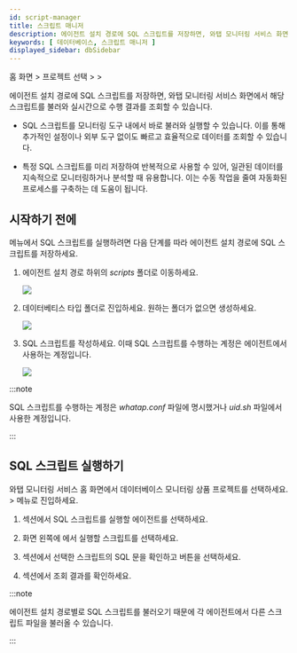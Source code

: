 ```yaml
---
id: script-manager
title: 스크립트 매니저
description: 에이전트 설치 경로에 SQL 스크립트를 저장하면, 와탭 모니터링 서비스 화면에서 해당 스크립트를 불러와 실시간으로 수행 결과를 조회할 수 있습니다.
keywords: [ 데이터베이스, 스크립트 매니저 ]
displayed_sidebar: dbSidebar
---
```


홈 화면 &gt; 프로젝트 선택 &gt; <Cmdname sid="side_lab" className="uitext" /> &gt; <Cmdname sid="side_dbScriptManager" className="uitext" />

에이전트 설치 경로에 SQL 스크립트를 저장하면, 와탭 모니터링 서비스 화면에서 해당 스크립트를 불러와 실시간으로 수행 결과를 조회할 수 있습니다.

* SQL 스크립트를 모니터링 도구 내에서 바로 불러와 실행할 수 있습니다. 이를 통해 추가적인 설정이나 외부 도구 없이도 빠르고 효율적으로 데이터를 조회할 수 있습니다.

* 특정 SQL 스크립트를 미리 저장하여 반복적으로 사용할 수 있어, 일관된 데이터를 지속적으로 모니터링하거나 분석할 때 유용합니다. 이는 수동 작업을 줄여 자동화된 프로세스를 구축하는 데 도움이 됩니다.

## 시작하기 전에

<Cmdname sid="side_dbScriptManager" className="uitext" /> 메뉴에서 SQL 스크립트를 실행하려면 다음 단계를 따라 에이전트 설치 경로에 SQL 스크립트를 저장하세요.

1. 에이전트 설치 경로 하위의 *scripts* 폴더로 이동하세요.

    ![](/img/script-manager-starting-step01.png)

1. 데이터베티스 타입 폴더로 진입하세요. 원하는 폴더가 없으면 생성하세요.

    ![](/img/script-manager-starting-step02.png)

1. SQL 스크립트를 작성하세요. 이때 SQL 스크립트를 수행하는 계정은 에이전트에서 사용하는 계정입니다.

    ![](/img/script-manager-starting-step03.png)

:::note

SQL 스크립트를 수행하는 계정은 *whatap.conf* 파일에 명시했거나 *uid.sh* 파일에서 사용한 계정입니다.

:::

## SQL 스크립트 실행하기

와탭 모니터링 서비스 홈 화면에서 데이터베이스 모니터링 상품 프로젝트를 선택하세요. <Cmdname sid="side_lab" className="uitext" /> &gt; <Cmdname sid="side_dbScriptManager" className="uitext" /> 메뉴로 진입하세요.

<ImgLang img="script-manager-screen.png" desc="스크립트 매니저" />

1. <Cmdname sid="TTL08478" className="uitext" /> 섹션에서 SQL 스크립트를 실행할 에이전트를 선택하세요.

1. 화면 왼쪽에 <Cmdname sid="TTL08480" className="uitext" />에서 실행할 스크립트를 선택하세요.

1. <Cmdname sid="TTL08478" className="uitext" /> 섹션에서 선택한 스크립트의 SQL 문을 확인하고 <Cmdname sid="run" className="uitext" /> 버튼을 선택하세요.

1. <Cmdname sid="TTL08479" className="uitext" /> 섹션에서 조회 결과를 확인하세요.

:::note

에이전트 설치 경로별로 SQL 스크립트를 불러오기 때문에 각 에이전트에서 다른 스크립트 파일을 불러올 수 있습니다.

:::